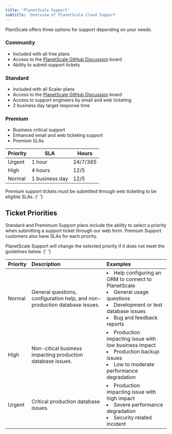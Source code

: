 ```yaml
---
title: 'PlanetScale Support'
subtitle: 'Overview of PlanetScale Cloud Support'
---
```


PlantScale offers three options for support depending on your needs.

### Community

- Included with all free plans
- Access to the [PlanetScale GitHub Discussion](https://github.com/planetscale/beta/discussions) board
- Ability to submit support tickets


### Standard

- Included with all Scaler plans
- Access to the [PlanetScale GitHub Discussion](https://github.com/planetscale/beta/discussions) board
- Access to support engineers by email and web ticketing
- 2 business day target response time

### Premium

- Business critical support
- Enhanced email and web ticketing support
- Premium SLAs

| Priority | SLA            | Hours    |
|----------|----------------|----------|
| Urgent   | 1 hour         | 24/7/365 |
| High     | 4 hours        | 12/5     |
| Normal   | 1 business day | 12/5     |

<InfoBlock type="note">
Premium support tickets must be submitted through web ticketing to be eligible SLAs.
</InfoBlock>{' '}

## Ticket Priorities

Standard and Premimum Support plans include the ability to select a priority when submitting a support ticket through our web form. Premium Support customers also have SLAs for each priority.


<InfoBlock type="note">
PlanetScale Support will change the selected priority if it does not meet the guidelines below.
</InfoBlock>{' '}

| Priority | Description | Examples |
|:----------|:------------|:----------|
| Normal   | General questions, configuration help, and non-production database issues. |  <li>Help configuring an ORM to connect to PlanetScale</li><li>General usage questions</li><li>Development or test database issues</li><li>Bug and feedback reports</li> |
| High | Non-citical business impacting production database issues. | <li>Production impacting issue with low business impact</li><li>Production backup issues</li><li>Low to moderate performance degradation</li> |
| Urgent | Critical production database issues. | <li>Production impacting issue with high impact</li><li>Severe performance degradation</li><li>Security related incident</li>|
